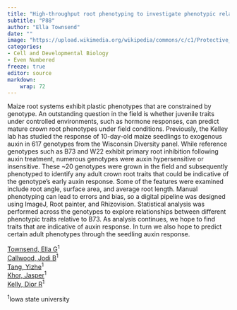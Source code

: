 ```yaml
---
title: "High-throughput root phenotyping to investigate phenotypic relationships between early auxin response and adult crown root phenotyping"
subtitle: "P88"
author: "Ella Townsend"
date: ""
image: "https://upload.wikimedia.org/wikipedia/commons/c/c1/Protective_Coleoptile_Tip_in_Zea_Mays_Embryo_%2847691344541%29.jpg"
categories: 
- Cell and Developmental Biology
- Even Numbered
freeze: true
editor: source
markdown: 
    wrap: 72
---
```


Maize root systems exhibit plastic phenotypes that are constrained by genotype. An outstanding question in the field is whether juvenile traits under controlled environments, such as hormone responses, can predict mature crown root phenotypes under field conditions. Previously, the Kelley lab has studied the response of 10-day-old maize seedlings to exogenous auxin in 617 genotypes from the Wisconsin Diversity panel. While reference genotypes such as B73 and W22 exhibit primary root inhibition following auxin treatment, numerous genotypes were auxin hypersensitive or insensitive. These ~20 genotypes were grown in the field and subsequently phenotyped to identify any adult crown root traits that could be indicative of the genotype’s early auxin response. Some of the features were examined include root angle, surface area, and average root length. Manual phenotyping can lead to errors and bias, so a digital pipeline was designed using ImageJ, Root painter, and Rhizovision. Statistical analysis was performed across the genotypes to explore relationships between different phenotypic traits relative to B73. As analysis continues, we hope to find traits that are indicative of auxin response. In turn we also hope to predict certain adult phenotypes through the seedling auxin response.

<a href='mailto:ellatownsend90@gmail.com'>Townsend, Ella G</a><sup>1</sup><br><a href='mailto:jodicall@iastate.edu'>Callwood, Jodi B</a><sup>1</sup><br><a href='mailto:Yizhet@iastate.edu'>Tang, Yizhe</a><sup>1</sup><br><a href='mailto:jkhor84@iastate.edu'>Khor, Jasper</a><sup>1</sup><br><a href='mailto:dkelly@iastate.edu'>Kelly, Dior R</a><sup>1</sup><br>

<sup>1</sup>Iowa state university<br>